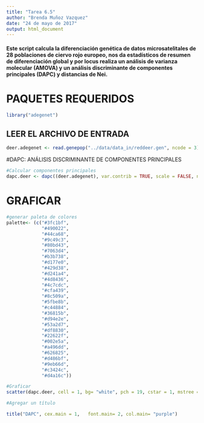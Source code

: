 ```yaml
---
title: "Tarea 6.5"
author: "Brenda Muñoz Vazquez"
date: "24 de mayo de 2017"
output: html_document
---
```

#### Este script calcula la diferenciación genética de datos microsatelitales de 28 poblaciones de ciervo rojo europeo, nos da estadísticos de resumen de diferenciación global y por locus realiza un análisis de varianza molecular (AMOVA) y un análisis discriminante de componentes principales (DAPC) y distancias de Nei.

# PAQUETES REQUERIDOS
```r
library("adegenet")
```
## LEER EL ARCHIVO DE ENTRADA
```r
deer.adegenet <- read.genepop("../data/data_in/reddeer.gen", ncode = 3) #Lee el objeto genind
```
#DAPC: ANÁLISIS DISCRIMINANTE DE COMPONENTES PRINCIPALES
```r
#Calcular componentes principales
dapc.deer <- dapc((deer.adegenet), var.contrib = TRUE, scale = FALSE, n.pca = 27, n.da = nPop(deer.adegenet))
```

# GRAFICAR
```r
#generar paleta de colores
palette<- (c("#3fc1bf",
             "#490022",
             "#44ca68",
             "#9c49c3",
             "#80bd43",
             "#7063d4",
             "#b3b738",
             "#d177e0",
             "#429d38",
             "#d241a4",
             "#4d8436",
             "#4c7cdc",
             "#cfa439",
             "#8c509a",
             "#5fbe8b",
             "#c44884",
             "#36815b",
             "#d94e2e",
             "#53a2d7",
             "#df8830",
             "#22622f",
             "#002e5a",
             "#a496dd",
             "#626825",
             "#d486bf",
             "#9eb66d",
             "#c3424c",
             "#d4a16c"))

#Graficar
scatter(dapc.deer, cell = 1, bg= "white", pch = 19, cstar = 1, mstree = TRUE, lwd = 0, lty = 1, col = palette, solid = .4, cex = 1, clab = 0.7)

#Agregar un título

title("DAPC", cex.main = 1,   font.main= 2, col.main= "purple")
```
